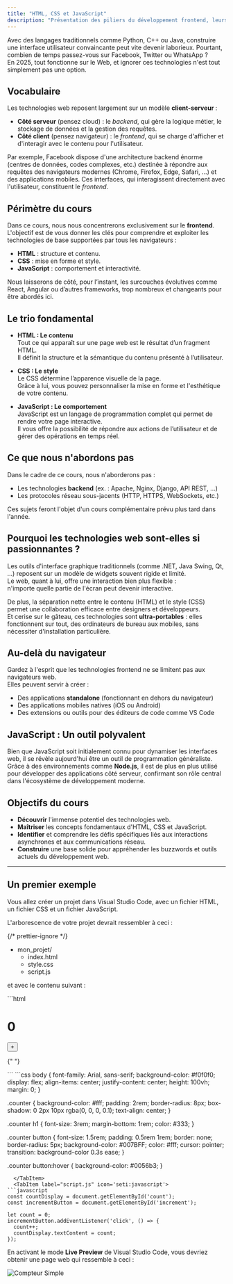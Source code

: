 ```yaml
---
title: "HTML, CSS et JavaScript"
description: "Présentation des piliers du développement frontend, leurs enjeux et leur potentiel."
---
```



Avec des langages traditionnels comme Python, C++ ou Java, construire une interface utilisateur convaincante peut vite devenir laborieux. Pourtant, combien de temps passez-vous sur Facebook, Twitter ou WhatsApp ?  
En 2025, tout fonctionne sur le Web, et ignorer ces technologies n'est tout simplement pas une option.

## Vocabulaire

Les technologies web reposent largement sur un modèle **client-serveur** :

- **Côté serveur** (pensez cloud) : le _backend_, qui gère la logique métier, le stockage de données et la gestion des requêtes.
- **Côté client** (pensez navigateur) : le _frontend_, qui se charge d'afficher et d'interagir avec le contenu pour l'utilisateur.

Par exemple, Facebook dispose d'une architecture backend énorme (centres de données, codes complexes, etc.) destinée à répondre aux requêtes des navigateurs modernes (Chrome, Firefox, Edge, Safari, …) et des applications mobiles. Ces interfaces, qui interagissent directement avec l'utilisateur, constituent le _frontend_.

## Périmètre du cours

Dans ce cours, nous nous concentrerons exclusivement sur le **frontend**.  
L'objectif est de vous donner les clés pour comprendre et exploiter les technologies de base supportées par tous les navigateurs :

- **HTML** : structure et contenu.
- **CSS** : mise en forme et style.
- **JavaScript** : comportement et interactivité.

Nous laisserons de côté, pour l’instant, les surcouches évolutives comme React, Angular ou d’autres frameworks, trop nombreux et changeants pour être abordés ici.

## Le trio fondamental

- **HTML : Le contenu**  
  Tout ce qui apparaît sur une page web est le résultat d’un fragment HTML.  
  Il définit la structure et la sémantique du contenu présenté à l’utilisateur.

- **CSS : Le style**  
  Le CSS détermine l’apparence visuelle de la page.  
  Grâce à lui, vous pouvez personnaliser la mise en forme et l'esthétique de votre contenu.

- **JavaScript : Le comportement**  
  JavaScript est un langage de programmation complet qui permet de rendre votre page interactive.  
  Il vous offre la possibilité de répondre aux actions de l’utilisateur et de gérer des opérations en temps réel.

## Ce que nous n'abordons pas

Dans le cadre de ce cours, nous n'aborderons pas :

- Les technologies **backend** (ex. : Apache, Nginx, Django, API REST, …)
- Les protocoles réseau sous-jacents (HTTP, HTTPS, WebSockets, etc.)

Ces sujets feront l'objet d'un cours complémentaire prévu plus tard dans l'année.

## Pourquoi les technologies web sont-elles si passionnantes ?

Les outils d'interface graphique traditionnels (comme .NET, Java Swing, Qt, …) reposent sur un modèle de widgets souvent rigide et limité.  
Le web, quant à lui, offre une interaction bien plus flexible :  
n'importe quelle partie de l'écran peut devenir interactive.

De plus, la séparation nette entre le contenu (HTML) et le style (CSS) permet une collaboration efficace entre designers et développeurs.  
Et cerise sur le gâteau, ces technologies sont **ultra-portables** : elles fonctionnent sur tout, des ordinateurs de bureau aux mobiles, sans nécessiter d'installation particulière.

## Au-delà du navigateur

Gardez à l'esprit que les technologies frontend ne se limitent pas aux navigateurs web.  
Elles peuvent servir à créer :

- Des applications **standalone** (fonctionnant en dehors du navigateur)
- Des applications mobiles natives (iOS ou Android)
- Des extensions ou outils pour des éditeurs de code comme VS Code

## JavaScript : Un outil polyvalent

Bien que JavaScript soit initialement connu pour dynamiser les interfaces web, il se révèle aujourd'hui être un outil de programmation généraliste.  
Grâce à des environnements comme **Node.js**, il est de plus en plus utilisé pour développer des applications côté serveur, confirmant son rôle central dans l'écosystème de développement moderne.

## Objectifs du cours

- **Découvrir** l'immense potentiel des technologies web.
- **Maîtriser** les concepts fondamentaux d'HTML, CSS et JavaScript.
- **Identifier** et comprendre les défis spécifiques liés aux interactions asynchrones et aux communications réseau.
- **Construire** une base solide pour appréhender les buzzwords et outils actuels du développement web.

---

## Un premier exemple

Vous allez créer un projet dans Visual Studio Code, avec un fichier HTML, un fichier CSS et un fichier JavaScript.

L'arborescence de votre projet devrait ressembler à ceci :

{/* prettier-ignore */}
<FileTree>
- mon_projet/ 
  - index.html 
  - style.css 
  - script.js
</FileTree>

et avec le contenu suivant :

<Tabs>
  <TabItem label="index.html" icon='seti:html'>
```html
<!DOCTYPE html>
<html lang="fr">
<head>
  <meta charset="UTF-8">
  <meta name="viewport" content="width=device-width, initial-scale=1">
  <title>Compteur Simple</title>
  <link rel="stylesheet" href="style.css">
</head>
<body>
  <div class="counter">
    <h1 id="count">0</h1>
    <button id="increment">+</button>
  </div>

{" "}

<script src="script.js"></script>

</body>
</html>
```
  </TabItem>
  <TabItem label="style.css" icon="seti:css">
```css
body {
    font-family: Arial, sans-serif;
    background-color: #f0f0f0;
    display: flex;
    align-items: center;
    justify-content: center;
    height: 100vh;
    margin: 0;
}

.counter {
background-color: #fff;
padding: 2rem;
border-radius: 8px;
box-shadow: 0 2px 10px rgba(0, 0, 0, 0.1);
text-align: center;
}

.counter h1 {
font-size: 3rem;
margin-bottom: 1rem;
color: #333;
}

.counter button {
font-size: 1.5rem;
padding: 0.5rem 1rem;
border: none;
border-radius: 5px;
background-color: #007BFF;
color: #fff;
cursor: pointer;
transition: background-color 0.3s ease;
}

.counter button:hover {
background-color: #0056b3;
}

````
  </TabItem>
  <TabItem label="script.js" icon='seti:javascript'>
```javascript
const countDisplay = document.getElementById('count');
const incrementButton = document.getElementById('increment');

let count = 0;
incrementButton.addEventListener('click', () => {
  count++;
  countDisplay.textContent = count;
});
````

  </TabItem>
</Tabs>

En activant le mode **Live Preview** de Visual Studio Code, vous devriez obtenir une page web qui ressemble à ceci :

![Compteur Simple](../../../assets/compteur-simple.png)
